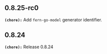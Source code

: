 ## 0.8.25-rc0
**`(chore):`** Add `fern-go-model` generator identifier.

## 0.8.24
**`(chore):`** Release 0.8.24

